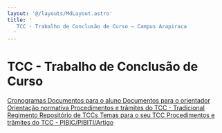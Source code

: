 ```yaml
---
layout: '@/layouts/MdLayout.astro'
title: '
   TCC - Trabalho de Conclusão de Curso — Campus Arapiraca
  '
---
```






TCC - Trabalho de Conclusão de Curso
====================================












<a class="buttonItem" href="/cpt/documentos/tcc/cronogramas">
 <span>
  Cronogramas
 </span>
</a>



<a class="buttonItem" href="/cpt/documentos/tcc/modelos">
 <span>
  Documentos para o aluno
 </span>
</a>



<a class="buttonItem" href="/cpt/documentos/tcc/documentos-para-o-orientador">
 <span>
  Documentos para o orientador
 </span>
</a>



<a class="buttonItem" href="/cpt/documentos/tcc/tcc_orientacao_normativa_2016.pdf/view">
 <span>
  Orientação normativa
 </span>
</a>



<a class="buttonItem" href="/cpt/documentos/tcc/fluxograma_tcc.png/view">
 <span>
  Procedimentos e trâmites do TCC - Tradicional
 </span>
</a>



<a class="buttonItem" href="/cpt/documentos/tcc/regimento.pdf/view">
 <span>
  Regimento
 </span>
</a>



<a class="buttonItem" href="#">
 <span>
  Repositório de TCCs
 </span>
</a>



<a class="buttonItem" href="/cpt/documentos/tcc/temas-para-o-seu-tcc">
 <span>
  Temas para o seu TCC
 </span>
</a>



<a class="buttonItem" href="/cpt/documentos/tcc/procedimentos-e-tramites-do-tcc-pibic-pibiti-artigo">
 <span>
  Procedimentos e trâmites do TCC - PIBIC/PIBITI/Artigo
 </span>
</a>













